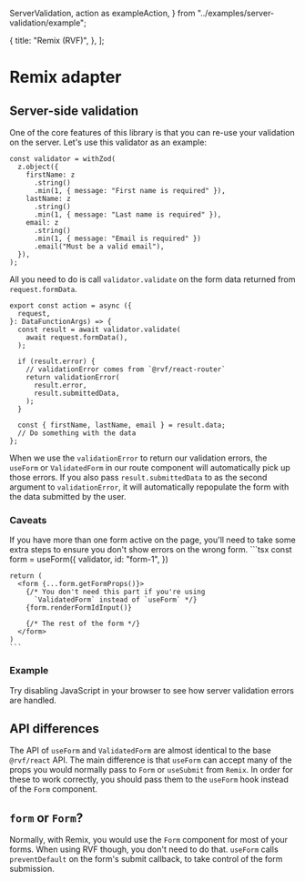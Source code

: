   ServerValidation,
  action as exampleAction,
} from "../examples/server-validation/example";

  {
    title: "Remix (RVF)",
  },
];

# Remix adapter

## Server-side validation

One of the core features of this library is that you can re-use your validation on the server.
Let's use this validator as an example:

```tsx
const validator = withZod(
  z.object({
    firstName: z
      .string()
      .min(1, { message: "First name is required" }),
    lastName: z
      .string()
      .min(1, { message: "Last name is required" }),
    email: z
      .string()
      .min(1, { message: "Email is required" })
      .email("Must be a valid email"),
  }),
);
```

All you need to do is call `validator.validate` on the form data returned from `request.formData`.

```tsx
export const action = async ({
  request,
}: DataFunctionArgs) => {
  const result = await validator.validate(
    await request.formData(),
  );

  if (result.error) {
    // validationError comes from `@rvf/react-router`
    return validationError(
      result.error,
      result.submittedData,
    );
  }

  const { firstName, lastName, email } = result.data;
  // Do something with the data
};
```

When we use the `validationError` to return our validation errors,
the `useForm` or `ValidatedForm` in our route component will automatically pick up those errors.
If you also pass `result.submittedData` to as the second argument to `validationError`,
it will automatically repopulate the form with the data submitted by the user.

### Caveats

<Row>
  <Col>
    If you have more than one form active on the page, you'll need to take some extra steps to ensure
    you don't show errors on the wrong form.
  </Col>
  <Col>
    ```tsx
    const form = useForm({
      validator,
      id: "form-1",
    })
    
    return (
      <form {...form.getFormProps()}>
        {/* You don't need this part if you're using
          `ValidatedForm` instead of `useForm` */}
        {form.renderFormIdInput()}

        {/* The rest of the form */}
      </form>
    )
    ```

  </Col>
</Row>

### Example

Try disabling JavaScript in your browser to see how server validation errors are handled.

<ServerValidation />

## API differences

The API of `useForm` and `ValidatedForm` are almost identical to the base `@rvf/react` API.
The main difference is that `useForm` can accept many of the props you would normally pass
to `Form` or `useSubmit` from `Remix`. In order for these to work correctly,
you should pass them to the `useForm` hook instead of the `Form` component.

## `form` or `Form`?

Normally, with Remix, you would use the `Form` component for most of your forms.
When using RVF though, you don't need to do that.
`useForm` calls `preventDefault` on the form's submit callback, to take control
of the form submission.
